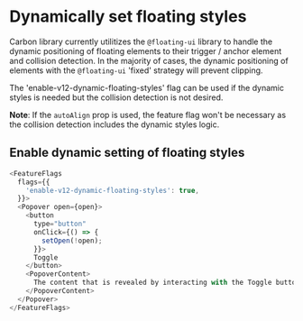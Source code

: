 # Dynamically set floating styles

Carbon library currently utilitizes the `@floating-ui` library to handle the
dynamic positioning of floating elements to their trigger / anchor element and
collision detection. In the majority of cases, the dynamic positioning of
elements with the `@floating-ui` 'fixed' strategy will prevent clipping.

The 'enable-v12-dynamic-floating-styles' flag can be used if the dynamic styles
is needed but the collision detection is not desired.

**Note**: If the `autoAlign` prop is used, the feature flag won't be necessary
as the collision detection includes the dynamic styles logic.

## Enable dynamic setting of floating styles

```js
<FeatureFlags
  flags={{
    'enable-v12-dynamic-floating-styles': true,
  }}>
  <Popover open={open}>
    <button
      type="button"
      onClick={() => {
        setOpen(!open);
      }}>
      Toggle
    </button>
    <PopoverContent>
      The content that is revealed by interacting with the Toggle button
    </PopoverContent>
  </Popover>
</FeatureFlags>
```
